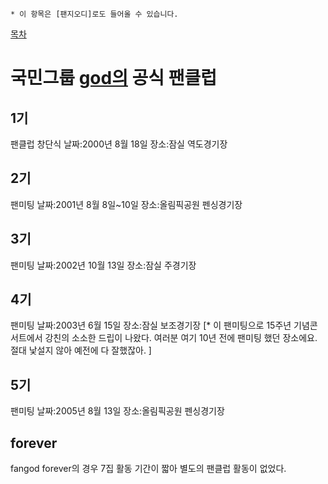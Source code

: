  * 이 항목은 [팬지오디]로도 들어올 수 있습니다.

[[목차]]
= 국민그룹 [[god]]의 공식 팬클럽 =
== 1기 ==
팬클럽 창단식
날짜:2000년 8월 18일 
장소:잠실 역도경기장
== 2기 ==
팬미팅
날짜:2001년 8월 8일~10일
장소:올림픽공원 펜싱경기장
== 3기 ==
팬미팅
날짜:2002년 10월 13일
장소:잠실 주경기장
== 4기 ==
팬미팅
날짜:2003년 6월 15일
장소:잠실 보조경기장 [* 이 팬미팅으로 15주년 기념콘서트에서 강친의 소소한 드립이 나왔다. 여러분 여기 10년 전에 팬미팅 했던 장소에요. 절대 낯설지 않아 예전에 다 잘했잖아. ]
== 5기 ==
팬미팅
날짜:2005년 8월 13일
장소:올림픽공원 펜싱경기장
== forever ==
fangod forever의 경우 7집 활동 기간이 짧아 별도의 팬클럽 활동이 없었다.
